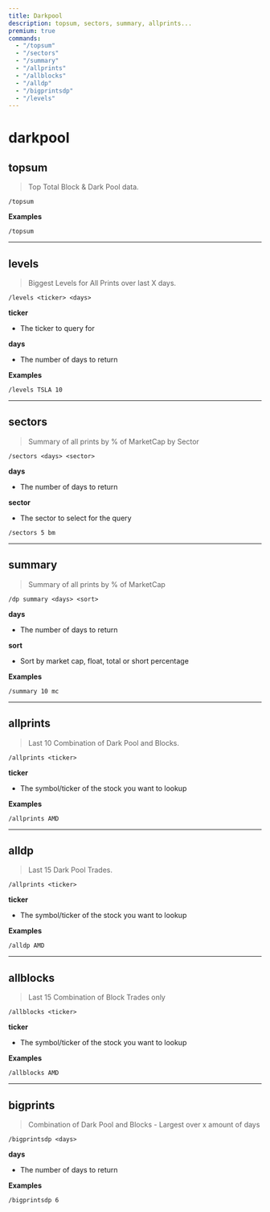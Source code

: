 ```yaml
---
title: Darkpool
description: topsum, sectors, summary, allprints...
premium: true
commands:
  - "/topsum"
  - "/sectors"
  - "/summary"
  - "/allprints"
  - "/allblocks"
  - "/alldp"
  - "/bigprintsdp"
  - "/levels"
---
```


# darkpool

## topsum

> Top Total Block & Dark Pool data.

```format
/topsum
```

**Examples**

```
/topsum
```

---

## levels

> Biggest Levels for All Prints over last X days.

```format
/levels <ticker> <days>
```

**ticker**
  - The ticker to query for

**days**
  - The number of days to return

**Examples**

```
/levels TSLA 10
```

---

## sectors

> Summary of all prints by % of MarketCap by Sector

```format
/sectors <days> <sector>
```

**days**
  - The number of days to return

**sector**
  - The sector to select for the query

```format
/sectors 5 bm
```

---

## summary

> Summary of all prints by % of MarketCap

```format
/dp summary <days> <sort>
```

**days**
  - The number of days to return

**sort**
  - Sort by market cap, float, total or short percentage

**Examples**

```
/summary 10 mc
```

---

## allprints

> Last 10 Combination of Dark Pool and Blocks.

```format
/allprints <ticker>
```

**ticker**
  - The symbol/ticker of the stock you want to lookup

**Examples**

```
/allprints AMD
```

---

## alldp

> Last 15 Dark Pool Trades.

```format
/allprints <ticker>
```

**ticker**
  - The symbol/ticker of the stock you want to lookup

**Examples**

```
/alldp AMD
```

---

## allblocks

> Last 15 Combination of Block Trades only

```format
/allblocks <ticker>
```

**ticker**
  - The symbol/ticker of the stock you want to lookup

**Examples**

```
/allblocks AMD
```

---

## bigprints

> Combination of Dark Pool and Blocks - Largest over x amount of days

```format
/bigprintsdp <days>
```

**days**
  - The number of days to return

**Examples**

```
/bigprintsdp 6
```
